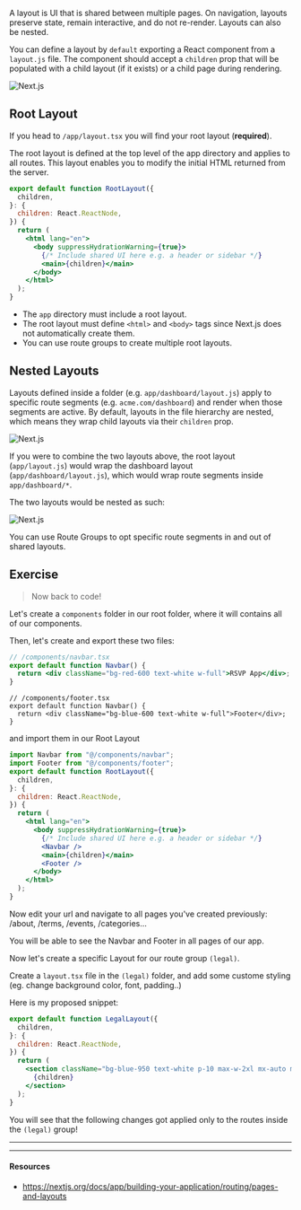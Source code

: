 A layout is UI that is shared between multiple pages. On navigation, layouts preserve state, remain interactive, and do not re-render. Layouts can also be nested.

You can define a layout by `default` exporting a React component from a `layout.js` file. The component should accept a `children` prop that will be populated with a child layout (if it exists) or a child page during rendering.

![Next.js](../../images/layout.png)

## Root Layout

If you head to `/app/layout.tsx` you will find your root layout (**required**).

The root layout is defined at the top level of the app directory and applies to all routes. This layout enables you to modify the initial HTML returned from the server.

```jsx
export default function RootLayout({
  children,
}: {
  children: React.ReactNode,
}) {
  return (
    <html lang="en">
      <body suppressHydrationWarning={true}>
        {/* Include shared UI here e.g. a header or sidebar */}
        <main>{children}</main>
      </body>
    </html>
  );
}
```

- The `app` directory must include a root layout.
- The root layout must define `<html>` and `<body>` tags since Next.js does not automatically create them.
- You can use route groups to create multiple root layouts.

## Nested Layouts

Layouts defined inside a folder (e.g. `app/dashboard/layout.js`) apply to specific route segments (e.g. `acme.com/dashboard`) and render when those segments are active. By default, layouts in the file hierarchy are nested, which means they wrap child layouts via their `children` prop.

![Next.js](../../images/nested-layouts.png)

If you were to combine the two layouts above, the root layout (`app/layout.js`) would wrap the dashboard layout (`app/dashboard/layout.js`), which would wrap route segments inside `app/dashboard/*`.

The two layouts would be nested as such:

![Next.js](../../images/nested-route-layouts.png)

You can use Route Groups to opt specific route segments in and out of shared layouts.

## Exercise

> Now back to code!

Let's create a `components` folder in our root folder, where it will contains all of our components.

Then, let's create and export these two files:

```jsx
// /components/navbar.tsx
export default function Navbar() {
  return <div className="bg-red-600 text-white w-full">RSVP App</div>;
}
```

```tsx
// /components/footer.tsx
export default function Navbar() {
  return <div className="bg-blue-600 text-white w-full">Footer</div>;
}
```

and import them in our Root Layout

```jsx
import Navbar from "@/components/navbar";
import Footer from "@/components/footer";
export default function RootLayout({
  children,
}: {
  children: React.ReactNode,
}) {
  return (
    <html lang="en">
      <body suppressHydrationWarning={true}>
        {/* Include shared UI here e.g. a header or sidebar */}
        <Navbar />
        <main>{children}</main>
        <Footer />
      </body>
    </html>
  );
}
```

Now edit your url and navigate to all pages you've created previously: /about, /terms, /events, /categories...

You will be able to see the Navbar and Footer in all pages of our app.

Now let's create a specific Layout for our route group `(legal)`.

Create a `layout.tsx` file in the `(legal)` folder, and add some custome styling (eg. change background color, font, padding..)

Here is my proposed snippet:

```jsx
export default function LegalLayout({
  children,
}: {
  children: React.ReactNode,
}) {
  return (
    <section className="bg-blue-950 text-white p-10 max-w-2xl mx-auto min-h-screen">
      {children}
    </section>
  );
}
```

You will see that the following changes got applied only to the routes inside the `(legal)` group!

---

---

#### Resources

- https://nextjs.org/docs/app/building-your-application/routing/pages-and-layouts
